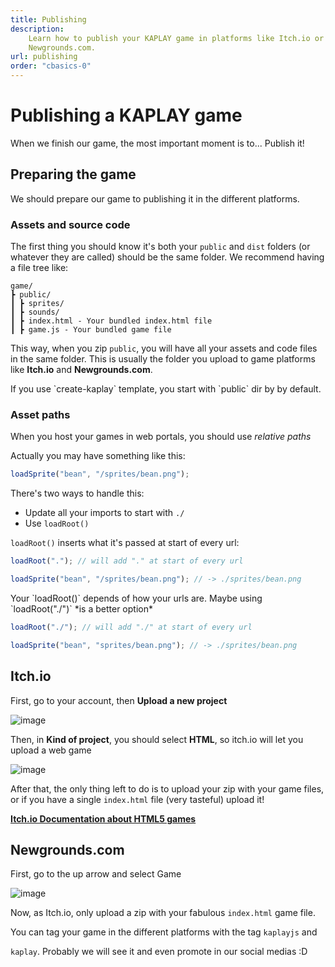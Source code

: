 ```yaml
---
title: Publishing
description:
    Learn how to publish your KAPLAY game in platforms like Itch.io or
    Newgrounds.com.
url: publishing
order: "cbasics-0"
---
```



# Publishing a KAPLAY game

When we finish our game, the most important moment is to... Publish it!

## Preparing the game

We should prepare our game to publishing it in the different platforms.

### Assets and source code

The first thing you should know it's both your `public` and `dist` folders (or
whatever they are called) should be the same folder. We recommend having a file
tree like:

```
game/
┣ public/
┃ ┣ sprites/
┃ ┣ sounds/
┃ ┣ index.html - Your bundled index.html file
┃ ┣ game.js - Your bundled game file
```

This way, when you zip `public`, you will have all your assets and code files in
the same folder. This is usually the folder you upload to game platforms like
**Itch.io** and **Newgrounds.com**.

<Info crew="ghosty" title="If you use create-kaplay...">
If you use `create-kaplay` template, you start with `public` dir by by default.
</Info>

### Asset paths

When you host your games in web portals, you should use _relative paths_

Actually you may have something like this:

```js
loadSprite("bean", "/sprites/bean.png");
```

There's two ways to handle this:

- Update all your imports to start with `./`
- Use `loadRoot()`

`loadRoot()` inserts what it's passed at start of every url:

```js
loadRoot("."); // will add "." at start of every url

loadSprite("bean", "/sprites/bean.png"); // -> ./sprites/bean.png
```

<Info crew="bean" title="Watch out!">
Your `loadRoot()` depends of how your urls are. Maybe using `loadRoot("./")` *is a better option*
</Info>

```js
loadRoot("./"); // will add "./" at start of every url

loadSprite("bean", "sprites/bean.png"); // -> ./sprites/bean.png
```

## Itch.io

First, go to your account, then **Upload a new project**

![image](./assets/itchio-1.png)

Then, in **Kind of project**, you should select **HTML**, so itch.io will let
you upload a web game

![image](./assets/itchio-2.png)

After that, the only thing left to do is to upload your zip with your game
files, or if you have a single `index.html` file (very tasteful) upload it!

[**Itch.io Documentation about HTML5 games**](https://itch.io/docs/creators/html5)

## Newgrounds.com

First, go to the up arrow and select Game

![image](./assets/newgrounds-1.png)

Now, as Itch.io, only upload a zip with your fabulous `index.html` game file.

You can tag your game in the different platforms with the tag `kaplayjs` and

`kaplay`. Probably we will see it and even promote in our social medias :D
